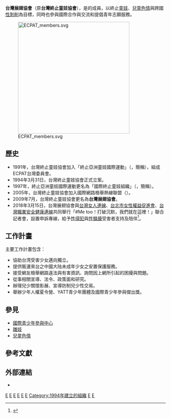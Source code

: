 {{Infobox Non-profit
| Non-profit_name = 台灣展翅協會<br><small>ECPAT Taiwan</small>
| Non-profit_type = [[社會團體|社會團體]]
| founded_date = 1994年3月31日
| founder = [[高李麗珍|高李麗珍]]
| location = {{ROC-TW}}<br>[[臺北市|臺北市]][[中山區_(臺北市)|中山區]][[民權東路|民權東路2段]]26號4樓之5 
| key_people =  創會理事長：[[高李麗珍|高李麗珍]]<br>
| area_served = [[中華民國|中華民國]]
| focus = 
| method = 
| revenue = 捐款
| num_employees = 
| Non-profit_slogan = 
| homepage = [https://www.ecpat.org.tw 台灣展翅協會]
}}
'''台灣展翅協會'''（原'''台灣終止童妓協會'''），是{{Link-en|國際終止童妓組織|ECPAT International}}的成員，以終止[[童妓|童妓]]、[[兒童色情|兒童色情]]與跨國[[性剝削|性剝削]]為目標，同時也參與國際合作與交流和提倡青年志願服務。

[[Image:ECPAT_members.svg|350px]]

==歷史==
*1991年，台灣終止童妓協會加入「終止亞洲童妓國際運動」（{{lang|en|The International Campaign to End Child Prostitution in Asian Tourism}}，簡稱{{lang|en|ECPAT International}}），組成ECPAT台灣委員會。
*1994年3月31日，台灣終止童妓協會正式立案。
*1997年，終止亞洲童妓國際運動更名為「國際終止童妓組織」（{{lang|en|End Child Prostitution, Child Pornography & Trafficking of Children for Sexual Purposes}}，簡稱{{lang|en|ECPAT International}}）。
*2005年，台灣終止童妓協會加入國際網路檢舉熱線聯盟（{{lang|en|Inhope}}）。
*2009年7月，台灣終止童妓協會更名為'''台灣展翅協會'''。
*2018年3月15日，台灣展翅協會與[[台灣女人連線|台灣女人連線]]、[[台北市女性權益促進會|台北市女性權益促進會]]、[[台灣職業安全健康連線|台灣職業安全健康連線]]共同舉行「#Me too！打破沉默，我們就在這裡！」聯合記者會，設置申訴專線，給予[[性侵犯|性侵犯]]與[[性騷擾|性騷擾]]受害者支持及陪伴<ref>{{cite news|title=支持MeToo行動 婦團設置申訴專線|publisher=中央社|url=http://www.cna.com.tw/news/ahel/201803150128-1.aspx|date=2018-03-15|author=余曉涵|accessdate=2018-04-11|language=zh-hant|archive-date=2018-09-07|archive-url=https://web.archive.org/web/20180907154451/http://www.cna.com.tw/news/ahel/201803150128-1.aspx|dead-url=no}}</ref>。

==工作計畫==
主要工作計畫包含：
*協助台湾受害少女邁向獨立。
*提供販運來台之中國大陆未成年少女之安置保護服務。
*接受網友檢舉網路違法與有害資訊、詢問因上網所引起的困擾與問題。
*從事相關宣導、法令、政策面和研究。
*辦理兒少關懷影展、宣導防制兒少性交易。
*舉辦少年人權夏令營、YATT青少年團體及國際青少年參與傑出獎。

== 參見 ==
*[[國際青少年參與中心|國際青少年參與中心]]
*[[雛妓|雛妓]]
*[[兒童色情|兒童色情]]

==參考文獻==
{{Reflist}}

==外部連結==
* {{Official site|http://www.ecpat.org.tw/}}

{{臺灣社會運動|人權運動}}

{{Portal bar|台灣|中華民國|台北|政治}}

[[Category:臺灣性別平等運動組織|E]]
[[Category:臺灣人權組織|E]]
[[Category:臺灣協會|E]]
[[Category:性工作者組織|E]]
[[Category:兒童色情|E]]
[[Category:1994年台灣建立|E]]
[[Category:1994年建立的組織|Category:1994年建立的組織]]
[[Category:臺北市社會運動組織|E]]
[[Category:中山區_(臺北市)|E]]
